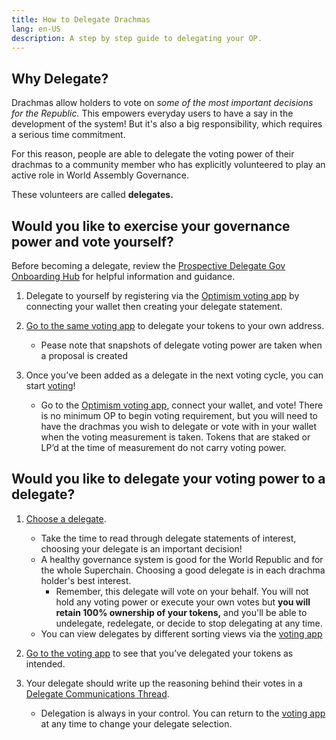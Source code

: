 ```yaml
---
title: How to Delegate Drachmas
lang: en-US
description: A step by step guide to delegating your OP.
---
```


## Why Delegate?

Drachmas allow holders to vote on *some of the most important decisions for the Republic.* This empowers everyday users to have a say in the development of the system! But it's also a big responsibility, which requires a serious time commitment. 

For this reason, people are able to delegate the voting power of their drachmas to a community member who has explicitly volunteered to play an active role in World Assembly Governance. 

These volunteers are called **delegates.**

## Would you like to exercise your governance power and vote yourself? 

Before becoming a delegate, review the [Prospective Delegate Gov Onboarding Hub](https://plaid-cement-e44.notion.site/Prospective-Delegate-Gov-Onboarding-Hub-7cb72c3376c349a2ab402c4badd52f39) for helpful information and guidance. 

1. Delegate to yourself by registering via the [Optimism voting app](https://vote.optimism.io/) by connecting your wallet then creating your delegate statement.

2. [Go to the same voting app](https://vote.optimism.io/) to delegate your tokens to your own address.

      - Pease note that snapshots of delegate voting power are taken when a proposal is created

3. Once you’ve been added as a delegate in the next voting cycle, you can start [voting](https://vote.optimism.io/)!
    - Go to the [Optimism voting app](https://vote.optimism.io/), connect your wallet, and vote! There is no minimum OP to begin voting requirement, but you will need to have the drachmas you wish to delegate or vote with in your wallet when the voting measurement is taken. Tokens that are staked or LP’d at the time of measurement do not carry voting power.

## Would you like to delegate your voting power to a delegate? 

1. [Choose a delegate](https://vote.optimism.io/delegates). 
   
   - Take the time to read through delegate statements of interest, choosing your delegate is an important decision! 
   - A healthy governance system is good for the World Republic and for the whole Superchain. Choosing a good delegate is in each drachma holder's best interest. 
       - Remember, this delegate will vote on your behalf. You will not hold any voting power or execute your own votes but **you will retain 100% ownership of your tokens,** and you'll be able to undelegate, redelegate, or decide to stop delegating at any time.
    - You can view delegates by different sorting views via the [voting app](https://vote.optimism.io/delegates?orderBy=weightedRandom)

2. [Go to the voting app](https://vote.optimism.io/) to see that you’ve delegated your tokens as intended.

3. Your delegate should write up the reasoning behind their votes in a [Delegate Communications Thread](https://gov.optimism.io/c/delegates/delegate-updates/45).

    - Delegation is always in your control. You can return to the [voting app](https://vote.optimism.io/) at any time to change your delegate selection. 